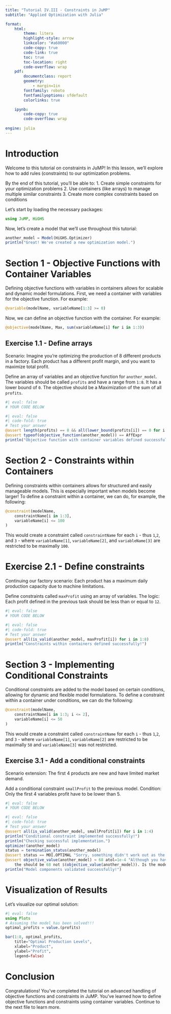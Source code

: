 ```yaml
---
title: "Tutorial IV.III - Constraints in JuMP"
subtitle: "Applied Optimization with Julia"

format:
    html:
        theme: litera
        highlight-style: arrow
        linkcolor: "#a60000"
        code-copy: true
        code-link: true
        toc: true
        toc-location: right
        code-overflow: wrap
    pdf: 
        documentclass: report
        geometry:
            - margin=1in
        fontfamily: roboto
        fontfamilyoptions: sfdefault
        colorlinks: true

    ipynb:
        code-copy: true
        code-overflow: wrap
        
engine: julia
---
```


# Introduction

Welcome to this tutorial on constraints in JuMP! In this lesson, we'll explore how to add rules (constraints) to our optimization problems.

By the end of this tutorial, you'll be able to:
1. Create simple constraints for your optimization problems
2. Use containers (like arrays) to manage multiple similar constraints
3. Create more complex constraints based on conditions

Let's start by loading the necessary packages:

```julia
using JuMP, HiGHS
```

Now, let's create a model that we'll use throughout this tutorial:

```julia
another_model = Model(HiGHS.Optimizer)
println("Great! We've created a new optimization model.")
```

# Section 1 - Objective Functions with Container Variables

Defining objective functions with variables in containers allows for scalable and dynamic model formulations. First, we need a container with variables for the objective function. For example:

```julia
@variable(modelName, variableName[1:3] >= 0)
```

Now, we can define an objective function with the container. For example:

```julia
@objective(modelName, Max, sum(variableName[i] for i in 1:3))
```

## Exercise 1.1 - Define arrays

Scenario: Imagine you're optimizing the production of 8 different products in a factory. Each product has a different profit margin, and you want to maximize total profit.

Define an array of variables and an objective function for `another_model`. The variables should be called `profits` and have a range from `1:8`. It has a lower bound of `0`. The objective should be a Maximization of the sum of all `profits`.

```julia
#| eval: false
# YOUR CODE BELOW

```
```julia
#| eval: false
#| code-fold: true
# Test your answer
@assert length(profits) == 8 && all(lower_bound(profits[i]) == 0 for i in 1:8)
@assert typeof(objective_function(another_model)) == AffExpr
println("Objective function with container variables defined successfully!")
```

# Section 2 - Constraints within Containers

Defining constraints within containers allows for structured and easily manageable models. This is especially important when models become larger! To define a constraint within a container, we can do, for example, the following:

```julia
@constraint(modelName, 
    constraintName[i in 1:3], 
    variableName[i] <= 100
)
```

This would create a constraint called `constraintName` for each `i` - thus `1`,`2`, and `3` - where `variableName[1]`, `variableName[2]`, and `variableName[3]` are restricted to be maximally `100`.

# Exercise 2.1 - Define constraints

Continuing our factory scenario: Each product has a maximum daily production capacity due to machine limitations.

Define constraints called `maxProfit` using an array of variables. The logic: Each profit defined in the previous task should be less than or equal to `12`.

```julia
#| eval: false
# YOUR CODE BELOW

```
```julia
#| eval: false
#| code-fold: true
# Test your answer
@assert all(is_valid(another_model, maxProfit[i]) for i in 1:8)
println("Constraints within containers defined successfully!")
```

# Section 3 - Implementing Conditional Constraints

Conditional constraints are added to the model based on certain conditions, allowing for dynamic and flexible model formulations. To define a constraint within a container under conditions, we can do the following:

```julia
@constraint(modelName, 
    constraintName[i in 1:3; i <= 2], 
    variableName[i] <= 50
)
```

This would create a constraint called `constraintName` for each `i` - thus `1`,`2`, and `3` - where `variableName[1]`, `variableName[2]` are restricted to be maximally `50` and `variableName[3]` was not restricted.

## Exercise 3.1 - Add a conditional constraints

Scenario extension: The first 4 products are new and have limited market demand.

Add a conditional constraint `smallProfit` to the previous model. Condition: Only the first 4 variables profit have to be lower than 5.

```julia
#| eval: false
# YOUR CODE BELOW

```
```julia
#| eval: false
#| code-fold: true
# Test your answer
@assert all(is_valid(another_model, smallProfit[i]) for i in 1:4)
println("Conditional constraint implemented successfully!")
println("Checking successful implementation.")
optimize!(another_model)
status = termination_status(another_model)
@assert status == MOI.OPTIMAL "Sorry, something didn't work out as the model status is $status"
@assert objective_value(another_model) ≈ 68 atol=1e-4 "Although you have an optimal solution, 
    the should be 68 not $(objective_value(another_model)). Is the model correct?"
println("Model components validated successfully!")
```

# Visualization of Results

Let's visualize our optimal solution:

```julia
#| eval: false
using Plots
# Assuming the model has been solved!!!
optimal_profits = value.(profits)

bar(1:8, optimal_profits, 
    title="Optimal Production Levels", 
    xlabel="Product", 
    ylabel="Profit", 
    legend=false)
```

# Conclusion

Congratulations! You've completed the tutorial on advanced handling of objective functions and constraints in JuMP. You've learned how to define objective functions and constraints using container variables. Continue to the next file to learn more.
